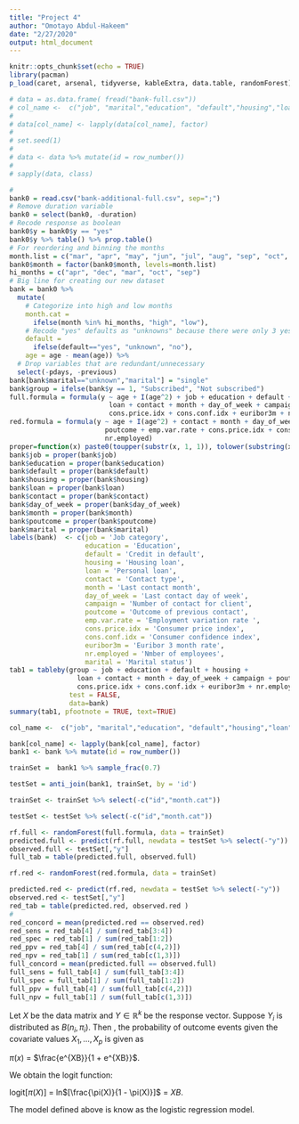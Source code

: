 ```yaml
---
title: "Project 4"
author: "Omotayo Abdul-Hakeem"
date: "2/27/2020"
output: html_document
---
```


```r
knitr::opts_chunk$set(echo = TRUE)
library(pacman)
p_load(caret, arsenal, tidyverse, kableExtra, data.table, randomForest)

```

```r


# data = as.data.frame( fread("bank-full.csv"))
# col_name <-  c("job", "marital","education", "default","housing","loan","day_of_week","month","poutcome","y", "contact", "group", "month.cat")
#
# data[col_name] <- lapply(data[col_name], factor)
#
# set.seed(1)
#
# data <- data %>% mutate(id = row_number())
#
# sapply(data, class)

#
bank0 = read.csv("bank-additional-full.csv", sep=";")
# Remove duration variable
bank0 = select(bank0, -duration)
# Recode response as boolean
bank0$y = bank0$y == "yes"
bank0$y %>% table() %>% prop.table()
# For reordering and binning the months
month.list = c("mar", "apr", "may", "jun", "jul", "aug", "sep", "oct", "nov", "dec")
bank0$month = factor(bank0$month, levels=month.list)
hi_months = c("apr", "dec", "mar", "oct", "sep")
# Big line for creating our new dataset
bank = bank0 %>%
  mutate(
    # Categorize into high and low months
    month.cat =
      ifelse(month %in% hi_months, "high", "low"),
    # Recode "yes" defaults as "unknowns" because there were only 3 yes's
    default =
      ifelse(default=="yes", "unknown", "no"),
    age = age - mean(age)) %>%
  # Drop variables that are redundant/unnecessary
  select(-pdays, -previous)
bank[bank$marital=="unknown","marital"] = "single"
bank$group = ifelse(bank$y == 1, "Subscribed", "Not subscribed")
full.formula = formula(y ~ age + I(age^2) + job + education + default + housing +
                         loan + contact + month + day_of_week + campaign + poutcome + emp.var.rate +
                         cons.price.idx + cons.conf.idx + euribor3m + nr.employed + marital)
red.formula = formula(y ~ age + I(age^2) + contact + month + day_of_week + campaign +
                        poutcome + emp.var.rate + cons.price.idx + cons.conf.idx +
                        nr.employed)
proper=function(x) paste0(toupper(substr(x, 1, 1)), tolower(substring(x, 2)))
bank$job = proper(bank$job)
bank$education = proper(bank$education)
bank$default = proper(bank$default)
bank$housing = proper(bank$housing)
bank$loan = proper(bank$loan)
bank$contact = proper(bank$contact)
bank$day_of_week = proper(bank$day_of_week)
bank$month = proper(bank$month)
bank$poutcome = proper(bank$poutcome)
bank$marital = proper(bank$marital)
labels(bank)  <- c(job = 'Job category',
                   education = 'Education',
                   default = 'Credit in default',
                   housing = 'Housing loan',
                   loan = 'Personal loan',
                   contact = 'Contact type',
                   month = 'Last contact month',
                   day_of_week = 'Last contact day of week',
                   campaign = 'Number of contact for client',
                   poutcome = 'Outcome of previous contact',
                   emp.var.rate = 'Employment variation rate ',
                   cons.price.idx = 'Consumer price index',
                   cons.conf.idx = 'Consumer confidence index',
                   euribor3m = 'Euribor 3 month rate',
                   nr.employed = 'Nmber of employees',
                   marital = 'Marital status')
tab1 = tableby(group ~ job + education + default + housing +
                 loan + contact + month + day_of_week + campaign + poutcome + emp.var.rate +
                 cons.price.idx + cons.conf.idx + euribor3m + nr.employed + marital,
               test = FALSE,
               data=bank)
summary(tab1, pfootnote = TRUE, text=TRUE)

col_name <-  c("job", "marital","education", "default","housing","loan","day_of_week","month","poutcome","y", "contact", "group", "month.cat")

bank[col_name] <- lapply(bank[col_name], factor)
bank1 <- bank %>% mutate(id = row_number())

trainSet =  bank1 %>% sample_frac(0.7)

testSet = anti_join(bank1, trainSet, by = 'id')

trainSet <- trainSet %>% select(-c("id","month.cat"))

testSet <- testSet %>% select(-c("id","month.cat"))

rf.full <- randomForest(full.formula, data = trainSet)
predicted.full <- predict(rf.full, newdata = testSet %>% select(-"y"))
observed.full <- testSet[,"y"]
full_tab = table(predicted.full, observed.full)

rf.red <- randomForest(red.formula, data = trainSet)

predicted.red <- predict(rf.red, newdata = testSet %>% select(-"y"))
observed.red <- testSet[,"y"]
red_tab = table(predicted.red, observed.red )
#
red_concord = mean(predicted.red == observed.red)
red_sens = red_tab[4] / sum(red_tab[3:4])
red_spec = red_tab[1] / sum(red_tab[1:2])
red_ppv = red_tab[4] / sum(red_tab[c(4,2)])
red_npv = red_tab[1] / sum(red_tab[c(1,3)])
full_concord = mean(predicted.full == observed.full)
full_sens = full_tab[4] / sum(full_tab[3:4])
full_spec = full_tab[1] / sum(full_tab[1:2])
full_ppv = full_tab[4] / sum(full_tab[c(4,2)])
full_npv = full_tab[1] / sum(full_tab[c(1,3)])


```



Let $X$ be the data matrix and $Y \in \mathbb{R}^{k}$ be the response vector. Suppose $Y_i$ is distributed as  $B(n_i, \pi_{i})$. Then , the probability of outcome events given the covariate values $X_{1}, ..., X_{p}$ is given as

$\pi(x)$ = $\frac{e^{XB}}{1 + e^{XB}}$.

We obtain the logit function:

logit$[\pi(X)]$ = ln$[\frac{\pi(X)}{1 - \pi(X)}]$ = $XB$.

The model defined above is know as the logistic regression model.


